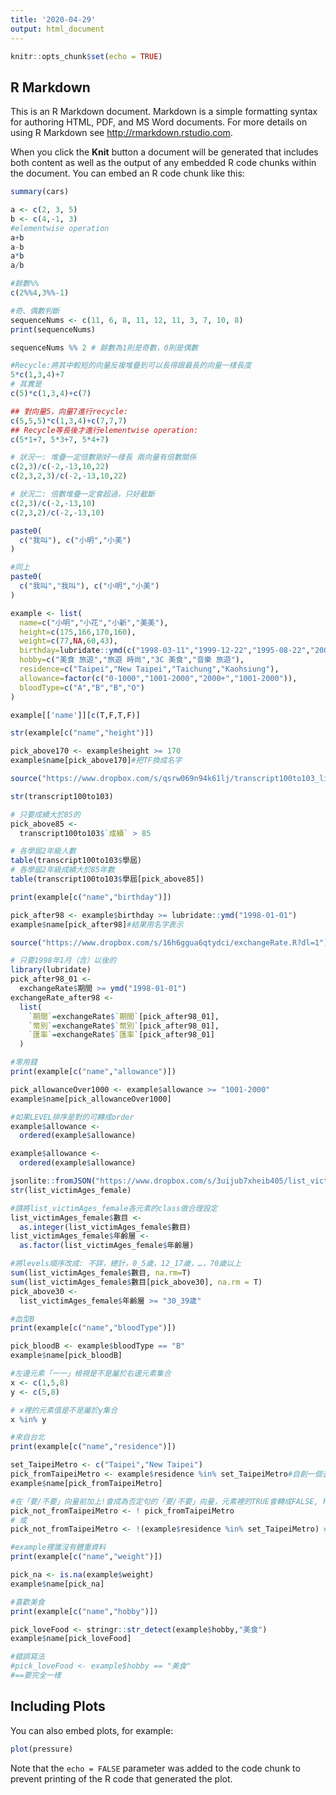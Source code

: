 ```yaml
---
title: '2020-04-29'
output: html_document
---
```


```r
knitr::opts_chunk$set(echo = TRUE)
```

## R Markdown

This is an R Markdown document. Markdown is a simple formatting syntax for authoring HTML, PDF, and MS Word documents. For more details on using R Markdown see <http://rmarkdown.rstudio.com>.

When you click the **Knit** button a document will be generated that includes both content as well as the output of any embedded R code chunks within the document. You can embed an R code chunk like this:

```r
summary(cars)
```


```r
a <- c(2, 3, 5)
b <- c(4,-1, 3)
#elementwise operation
a+b
a-b
a*b
a/b
```
```r

#餘數%%
c(2%%4,3%%-1)

#奇、偶數判斷
sequenceNums <- c(11, 6, 8, 11, 12, 11, 3, 7, 10, 8)
print(sequenceNums)

sequenceNums %% 2 # 餘數為1則是奇數，0則是偶數
```
```r
#Recycle:將其中較短的向量反複堆疊到可以長得跟最長的向量一樣長度
5*c(1,3,4)+7
# 其實是
c(5)*c(1,3,4)+c(7)

## 對向量5，向量7進行recycle:
c(5,5,5)*c(1,3,4)+c(7,7,7)
## Recycle等長後才進行elementwise operation:
c(5*1+7, 5*3+7, 5*4+7)


```

```r
# 狀況一: 堆疊一定倍數剛好一樣長 兩向量有倍數關係
c(2,3)/c(-2,-13,10,22)
c(2,3,2,3)/c(-2,-13,10,22)
```

```r
# 狀況二: 倍數堆疊一定會超過，只好截斷
c(2,3)/c(-2,-13,10)
c(2,3,2)/c(-2,-13,10)
```
```r
paste0(
  c("我叫"), c("小明","小美")
)
```
```r
#同上
paste0(
  c("我叫","我叫"), c("小明","小美")
)
```


```r
example <- list(
  name=c("小明","小花","小新","美美"),
  height=c(175,166,170,160),
  weight=c(77,NA,60,43),
  birthday=lubridate::ymd(c("1998-03-11","1999-12-22","1995-08-22","2001-10-10")),
  hobby=c("美食 旅遊","旅遊 時尚","3C 美食","音樂 旅遊"),
  residence=c("Taipei","New Taipei","Taichung","Kaohsiung"),
  allowance=factor(c("0-1000","1001-2000","2000+","1001-2000")),
  bloodType=c("A","B","B","O")
)
```
```r
example[['name']][c(T,F,T,F)]
```

```r
str(example[c("name","height")])

pick_above170 <- example$height >= 170
example$name[pick_above170]#把TF換成名字
```
```r
source("https://www.dropbox.com/s/qsrw069n94k61lj/transcript100to103_list.R?dl=1")
```
```r
str(transcript100to103)
```
```r
# 只要成績大於85的
pick_above85 <-
  transcript100to103$`成績` > 85
```


```r
# 各學屆2年級人數
table(transcript100to103$學屆)
# 各學屆2年級成績大於85年數
table(transcript100to103$學屆[pick_above85])
```

```r
print(example[c("name","birthday")])

pick_after98 <- example$birthday >= lubridate::ymd("1998-01-01")
example$name[pick_after98]#結果用名字表示
```

```r
source("https://www.dropbox.com/s/16h6ggua6qtydci/exchangeRate.R?dl=1")
```

```r
# 只要1998年1月（含）以後的
library(lubridate)
pick_after98_01 <-
  exchangeRate$期間 >= ymd("1998-01-01")
exchangeRate_after98 <-
  list(
    `期間`=exchangeRate$`期間`[pick_after98_01],
    `幣別`=exchangeRate$`幣別`[pick_after98_01],
    `匯率`=exchangeRate$`匯率`[pick_after98_01]
  )
```
```r
#零用錢
print(example[c("name","allowance")])

pick_allowanceOver1000 <- example$allowance >= "1001-2000"
example$name[pick_allowanceOver1000]
```
```r
#如果LEVEL排序是對的可轉成order
example$allowance <- 
  ordered(example$allowance)
```

```r
example$allowance <- 
  ordered(example$allowance)
```


```r
jsonlite::fromJSON("https://www.dropbox.com/s/3uijub7xheib405/list_victimAges_female.json?dl=1", simplifyDataFrame = F) -> list_victimAges_female
str(list_victimAges_female)
```
```r
#請將list_victimAges_female各元素的class做合理設定
list_victimAges_female$數目 <-
  as.integer(list_victimAges_female$數目)
list_victimAges_female$年齡層 <- 
  as.factor(list_victimAges_female$年齡層)

```
```r
#將levels順序改成: 不詳，總計，0_5歲，12_17歲，…，70歲以上
sum(list_victimAges_female$數目, na.rm=T)
sum(list_victimAges_female$數目[pick_above30], na.rm = T)
pick_above30 <- 
  list_victimAges_female$年齡層 >= "30_39歲"
```

```r
#血型B
print(example[c("name","bloodType")])

pick_bloodB <- example$bloodType == "B"
example$name[pick_bloodB]
```
```r
#左邊元素「一一」檢視是不是屬於右邊元素集合
x <- c(1,5,8)
y <- c(5,8)

# x裡的元素值是不是屬於y集合
x %in% y
```
```r
#來自台北
print(example[c("name","residence")])

set_TaipeiMetro <- c("Taipei","New Taipei")
pick_fromTaipeiMetro <- example$residence %in% set_TaipeiMetro#自創一個去比
example$name[pick_fromTaipeiMetro]
```

```r
#在「要/不要」向量前加上!會成為否定句的「要/不要」向量，元素裡的TRUE會轉成FALSE, FALSE則轉成TRUE
pick_not_fromTaipeiMetro <- ! pick_fromTaipeiMetro
# 或
pick_not_fromTaipeiMetro <- !(example$residence %in% set_TaipeiMetro) # (..) 裡面會先運算完才做外面!的處理
```

```r
#example裡誰沒有體重資料
print(example[c("name","weight")])

pick_na <- is.na(example$weight)
example$name[pick_na]

```


```r
#喜歡美食
print(example[c("name","hobby")])

pick_loveFood <- stringr::str_detect(example$hobby,"美食")
example$name[pick_loveFood]

#錯誤寫法
#pick_loveFood <- example$hobby == "美食"
#==要完全一樣
```

## Including Plots

You can also embed plots, for example:

```r
plot(pressure)
```

Note that the `echo = FALSE` parameter was added to the code chunk to prevent printing of the R code that generated the plot.

